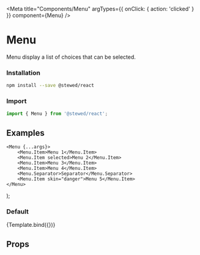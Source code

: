 
<Meta
    title="Components/Menu"
    argTypes={{ onClick: { action: 'clicked' } }}
    component={Menu}
/>

# Menu

Menu display a list of choices that can be selected.

### Installation

```bash
npm install --save @stewed/react
```

### Import

```js
import { Menu } from '@stewed/react';
```

## Examples

    <Menu {...args}>
        <Menu.Item>Menu 1</Menu.Item>
        <Menu.Item selected>Menu 2</Menu.Item>
        <Menu.Item>Menu 3</Menu.Item>
        <Menu.Item>Menu 4</Menu.Item>
        <Menu.Separator>Separator</Menu.Separator>
        <Menu.Item skin="danger">Menu 5</Menu.Item>
    </Menu>
);

### Default

<Canvas>
    <Story name="Base">{Template.bind({})}</Story>
</Canvas>

## Props

<ArgsTable of={Menu} />
